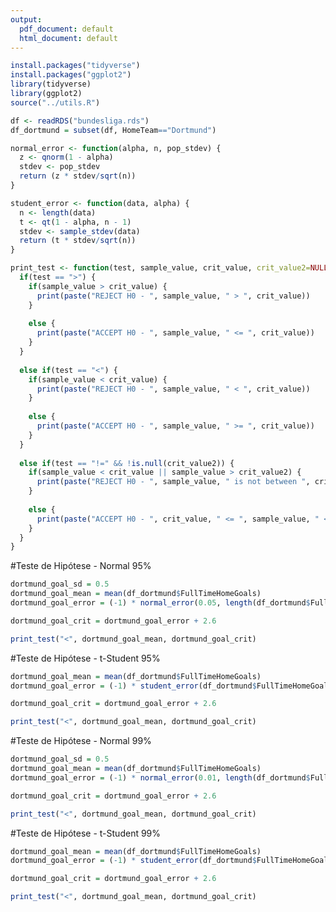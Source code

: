 ```yaml
---
output:
  pdf_document: default
  html_document: default
---
```


```r
install.packages("tidyverse")
install.packages("ggplot2")
library(tidyverse)
library(ggplot2)
source("../utils.R")
```

```r
df <- readRDS("bundesliga.rds")
df_dortmund = subset(df, HomeTeam=="Dortmund")
```

```r
normal_error <- function(alpha, n, pop_stdev) {
  z <- qnorm(1 - alpha)
  stdev <- pop_stdev
  return (z * stdev/sqrt(n))
}
```

```r
student_error <- function(data, alpha) {
  n <- length(data)
  t <- qt(1 - alpha, n - 1)
  stdev <- sample_stdev(data)
  return (t * stdev/sqrt(n))
}
```

```r
print_test <- function(test, sample_value, crit_value, crit_value2=NULL) {
  if(test == ">") {
    if(sample_value > crit_value) {
      print(paste("REJECT H0 - ", sample_value, " > ", crit_value))
    }
    
    else {
      print(paste("ACCEPT H0 - ", sample_value, " <= ", crit_value))
    }
  }
  
  else if(test == "<") {
    if(sample_value < crit_value) {
      print(paste("REJECT H0 - ", sample_value, " < ", crit_value))
    }
    
    else {
      print(paste("ACCEPT H0 - ", sample_value, " >= ", crit_value))
    }
  }
  
  else if(test == "!=" && !is.null(crit_value2)) {
    if(sample_value < crit_value || sample_value > crit_value2) {
      print(paste("REJECT H0 - ", sample_value, " is not between ", crit_value, " and ", crit_value2))
    }
    
    else {
      print(paste("ACCEPT H0 - ", crit_value, " <= ", sample_value, " <= ", crit_value2))
    }
  }
}
```

#Teste de Hipótese - Normal 95%
```r
dortmund_goal_sd = 0.5
dortmund_goal_mean = mean(df_dortmund$FullTimeHomeGoals)
dortmund_goal_error = (-1) * normal_error(0.05, length(df_dortmund$FullTimeHomeGoals), dortmund_goal_sd)

dortmund_goal_crit = dortmund_goal_error + 2.6

print_test("<", dortmund_goal_mean, dortmund_goal_crit)
```

#Teste de Hipótese - t-Student 95%
```r
dortmund_goal_mean = mean(df_dortmund$FullTimeHomeGoals)
dortmund_goal_error = (-1) * student_error(df_dortmund$FullTimeHomeGoals, 0.05)

dortmund_goal_crit = dortmund_goal_error + 2.6

print_test("<", dortmund_goal_mean, dortmund_goal_crit)
```

#Teste de Hipótese - Normal 99%
```r
dortmund_goal_sd = 0.5
dortmund_goal_mean = mean(df_dortmund$FullTimeHomeGoals)
dortmund_goal_error = (-1) * normal_error(0.01, length(df_dortmund$FullTimeHomeGoals), dortmund_goal_sd)

dortmund_goal_crit = dortmund_goal_error + 2.6

print_test("<", dortmund_goal_mean, dortmund_goal_crit)
```

#Teste de Hipótese - t-Student 99%
```r
dortmund_goal_mean = mean(df_dortmund$FullTimeHomeGoals)
dortmund_goal_error = (-1) * student_error(df_dortmund$FullTimeHomeGoals, 0.01)

dortmund_goal_crit = dortmund_goal_error + 2.6

print_test("<", dortmund_goal_mean, dortmund_goal_crit)
```